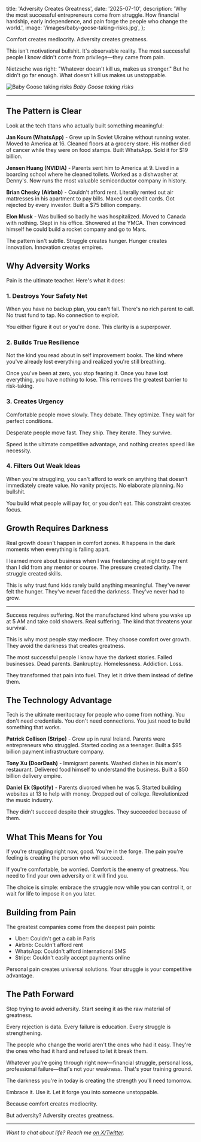 
  title: 'Adversity Creates Greatness',
  date: '2025-07-10',
  description: 'Why the most successful entrepreneurs come from struggle. How financial hardship, early independence, and pain forge the people who change the world.',
  image: '/images/baby-goose-taking-risks.jpg',
};

Comfort creates mediocrity. Adversity creates greatness.

This isn't motivational bullshit. It's observable reality. The most successful people I know didn't come from privilege—they came from pain.

Nietzsche was right: "Whatever doesn't kill us, makes us stronger." But he didn't go far enough. What doesn't kill us makes us unstoppable.

<Image
  src="/images/baby-goose-taking-risks.jpg"
  alt="Baby Goose taking risks"
  width={3708}
  height={2623}
/>
*Baby Goose taking risks*

---

## The Pattern is Clear

Look at the tech titans who actually built something meaningful:

**Jan Koum (WhatsApp)** - Grew up in Soviet Ukraine without running water. Moved to America at 16. Cleaned floors at a grocery store. His mother died of cancer while they were on food stamps. Built WhatsApp. Sold it for $19 billion.

**Jensen Huang (NVIDIA)** - Parents sent him to America at 9. Lived in a boarding school where he cleaned toilets. Worked as a dishwasher at Denny's. Now runs the most valuable semiconductor company in history.

**Brian Chesky (Airbnb)** - Couldn't afford rent. Literally rented out air mattresses in his apartment to pay bills. Maxed out credit cards. Got rejected by every investor. Built a $75 billion company.

**Elon Musk** - Was bullied so badly he was hospitalized. Moved to Canada with nothing. Slept in his office. Showered at the YMCA. Then convinced himself he could build a rocket company and go to Mars.

The pattern isn't subtle. Struggle creates hunger. Hunger creates innovation. Innovation creates empires.

## Why Adversity Works

Pain is the ultimate teacher. Here's what it does:

### 1. Destroys Your Safety Net

When you have no backup plan, you can't fail. There's no rich parent to call. No trust fund to tap. No connection to exploit.

You either figure it out or you're done. This clarity is a superpower.

### 2. Builds True Resilience

Not the kind you read about in self improvement books. The kind where you've already lost everything and realized you're still breathing.

Once you've been at zero, you stop fearing it. Once you have lost everything, you have nothing to lose. This removes the greatest barrier to risk-taking.

### 3. Creates Urgency

Comfortable people move slowly. They debate. They optimize. They wait for perfect conditions.

Desperate people move fast. They ship. They iterate. They survive.

Speed is the ultimate competitive advantage, and nothing creates speed like necessity.

### 4. Filters Out Weak Ideas

When you're struggling, you can't afford to work on anything that doesn't immediately create value. No vanity projects. No elaborate planning. No bullshit.

You build what people will pay for, or you don't eat. This constraint creates focus.

## Growth Requires Darkness

Real growth doesn't happen in comfort zones. It happens in the dark moments when everything is falling apart.

I learned more about business when I was freelancing at night to pay rent than I did from any mentor or course. The pressure created clarity. The struggle created skills.

This is why trust fund kids rarely build anything meaningful. They've never felt the hunger. They've never faced the darkness. They've never had to grow.

---

Success requires suffering. Not the manufactured kind where you wake up at 5 AM and take cold showers. Real suffering. The kind that threatens your survival.

This is why most people stay mediocre. They choose comfort over growth. They avoid the darkness that creates greatness.

The most successful people I know have the darkest stories. Failed businesses. Dead parents. Bankruptcy. Homelessness. Addiction. Loss.

They transformed that pain into fuel. They let it drive them instead of define them.

## The Technology Advantage

Tech is the ultimate meritocracy for people who come from nothing. You don't need credentials. You don't need connections. You just need to build something that works.

**Patrick Collison (Stripe)** - Grew up in rural Ireland. Parents were entrepreneurs who struggled. Started coding as a teenager. Built a $95 billion payment infrastructure company.

**Tony Xu (DoorDash)** - Immigrant parents. Washed dishes in his mom's restaurant. Delivered food himself to understand the business. Built a $50 billion delivery empire.

**Daniel Ek (Spotify)** - Parents divorced when he was 5. Started building websites at 13 to help with money. Dropped out of college. Revolutionized the music industry.

They didn't succeed despite their struggles. They succeeded because of them.

## What This Means for You

If you're struggling right now, good. You're in the forge. The pain you're feeling is creating the person who will succeed.

If you're comfortable, be worried. Comfort is the enemy of greatness. You need to find your own adversity or it will find you.

The choice is simple: embrace the struggle now while you can control it, or wait for life to impose it on you later.

## Building from Pain

The greatest companies come from the deepest pain points:

- Uber: Couldn't get a cab in Paris
- Airbnb: Couldn't afford rent
- WhatsApp: Couldn't afford international SMS
- Stripe: Couldn't easily accept payments online

Personal pain creates universal solutions. Your struggle is your competitive advantage.

## The Path Forward

Stop trying to avoid adversity. Start seeing it as the raw material of greatness.

Every rejection is data. Every failure is education. Every struggle is strengthening.

The people who change the world aren't the ones who had it easy. They're the ones who had it hard and refused to let it break them.

Whatever you're going through right now—financial struggle, personal loss, professional failure—that's not your weakness. That's your training ground.

The darkness you're in today is creating the strength you'll need tomorrow.

Embrace it. Use it. Let it forge you into someone unstoppable.

Because comfort creates mediocrity.

But adversity? Adversity creates greatness.

---

_Want to chat about life? Reach me [on X/Twitter](https://x.com/dan_goosewin)._
